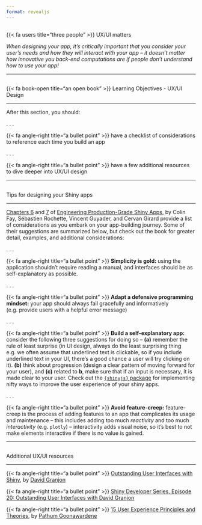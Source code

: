```yaml
---
format: revealjs
---
```


##  {#UX-UI data-menu-title="~~~ UX/UI Design ~~~" background="#053660"}

<div class="page-center vertical-center">
<p class="custom-subtitle bottombr">{{< fa users title="three people" >}} UX/UI matters</p>
<p class="caption-text">*When designing your app, it's critically important that you consider your user's needs and how they will interact with your app -- it doesn't matter how innovative you back-end computations are if people don't understand how to use your app!*</p>
</div>

---

##  {#LO-ux-design data-menu-title="Learning Objectives - UX/UI Design"}

[{{< fa book-open title="an open book" >}} Learning Objectives - UX/UI Design]{.slide-title}

<hr>

<p class="medium-body-text bottombr">After this section, you should:</p>

. . . 

<p class="small-text">[{{< fa angle-right title="a bullet point" >}}]{.teal-text} have a checklist of considerations to reference each time you build an app</p>

. . . 

<p class="small-text">[{{< fa angle-right title="a bullet point" >}}]{.teal-text} have a few additional resources to dive deeper into UX/UI design</p>

---

##  {#UX-UI-design-tips data-menu-title="Tips for UX/UI design"}

[Tips for designing your Shiny apps]{.slide-title}

<hr>

<p class="body-text">[Chapters 6](https://engineering-shiny.org/ux-matters.html) and [7](https://engineering-shiny.org/dont-rush-into-coding.html) of [Engineering Production-Grade Shiny Apps](https://engineering-shiny.org/index.html), by Colin Fay, Sébastien Rochette, Vincent Guyader, and Cervan Girard provide a list of considerations as you embark on your app-building journey. Some of their suggestions are summarized below, but check out the book for greater detail, examples, and additional considerations:</p>

. . . 

<p class="small-text">[{{< fa angle-right title="a bullet point" >}}]{.teal-text} **Simplicity is gold:** using the application shouldn't require reading a manual, and interfaces should be as self-explanatory as possible.</p>

. . . 

<p class="small-text">[{{< fa angle-right title="a bullet point" >}}]{.teal-text} **Adapt a defensive programming mindset:** your app should always fail gracefully and informatively (e.g. provide users with a helpful error message)</p>

. . . 

<p class="small-text">[{{< fa angle-right title="a bullet point" >}}]{.teal-text} **Build a self-explanatory app:** consider the following three suggestions for doing so -- **(a)** remember the rule of least surprise (in UI design, always do the least surprising thing e.g. we often assume that underlined text is clickable, so if you include underlined text in your UI, there's a good chance a user will try clicking on it). **(b)** think about progression (design a clear pattern of moving forward for your user), and **(c)** related to **b**, make sure that if an input is necessary, it is made clear to your user. Check out the [`{shinyjs}` package](https://deanattali.com/shinyjs/) for implementing nifty ways to improve the user experience of your shiny apps.</p>

. . . 

<p class="small-text">[{{< fa angle-right title="a bullet point" >}}]{.teal-text} **Avoid feature-creep:** feature-creep is the process of adding features to an app that complicates its usage and maintenance -- this includes adding too much *reactivity* and too much *interactivity* (e.g. `plotly`) -- interactivity adds visual noise, so it's best to not make elements interactive if there is no value is gained.</p> 

---

##  {#UX-UI-resources data-menu-title="UX/UI resources"}

[Additional UX/UI resources]{.slide-title}

<hr>

<p class="body-text topbr">[{{< fa angle-right title="a bullet point" >}}]{.teal-text} [Outstanding User Interfaces with Shiny](https://unleash-shiny.rinterface.com/index.html), by [David Granjon](https://divadnojnarg.github.io/)</p>

<p class="body-text topbr">[{{< fa angle-right title="a bullet point" >}}]{.teal-text} [Shiny Developer Series, Episode 20: Outstanding User Interfaces with David Granjon](https://www.youtube.com/watch?v=mxvMaoXOm70)</p>

<p class="body-text topbr">[{{< fa angle-right title="a bullet point" >}}]{.teal-text} [15 User Experience Principles and Theories](https://pathumpmgux.medium.com/15-user-experience-principles-and-theories-80f19877bd5), by [Pathum Goonawardene](https://pathumpmgux.medium.com/)</p>
